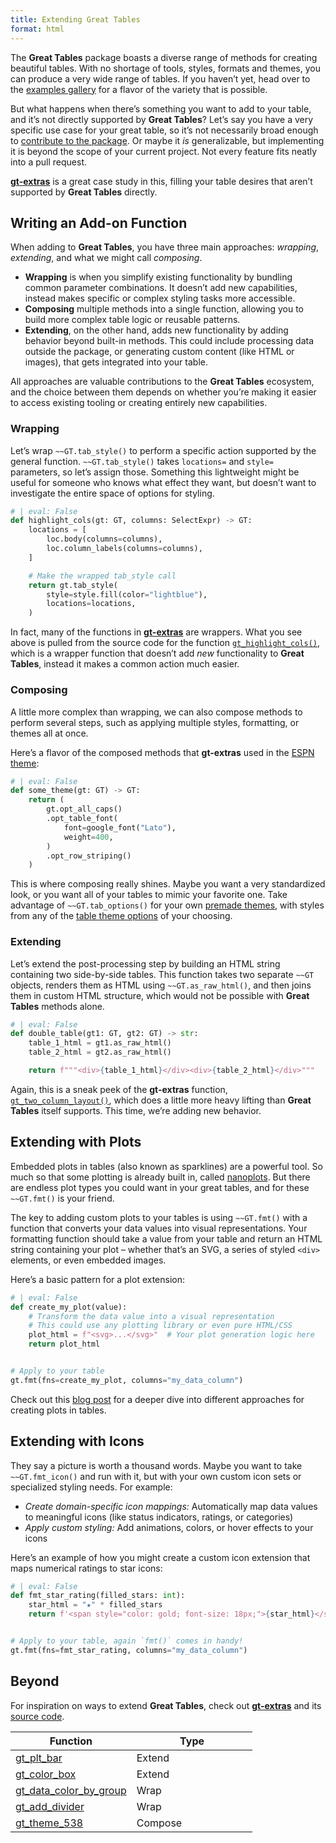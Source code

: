 ```yaml
---
title: Extending Great Tables
format: html
---
```


<!-- Intro -->
The **Great Tables** package boasts a diverse range of methods for creating beautiful tables. With no shortage of tools, styles, formats and themes, you can produce a very wide range of tables. If you haven't yet, head over to the [examples gallery](../examples/index.qmd) for a flavor of the variety that is possible.

But what happens when there's something you want to add to your table, and it's not directly supported by **Great Tables**? Let's say you have a very specific use case for your great table, so it's not necessarily broad enough to [contribute to the package](contributing.qmd). Or maybe it *is* generalizable, but implementing it is beyond the scope of your current project. Not every feature fits neatly into a pull request.

[**gt-extras**](https://posit-dev.github.io/gt-extras/) is a great case study in this, filling your table desires that aren't supported by **Great Tables** directly.

## Writing an Add-on Function

When adding to **Great Tables**, you have three main approaches: *wrapping*, *extending*, and what we might call *composing*.

- **Wrapping** is when you simplify existing functionality by bundling common parameter combinations. It doesn't add new capabilities, instead makes specific or complex styling tasks more accessible.
- **Composing** multiple methods into a single function, allowing you to build more complex table logic or reusable patterns.
- **Extending**, on the other hand, adds new functionality by adding behavior beyond built-in methods. This could include processing data outside the package, or generating custom content (like HTML or images), that gets integrated into your table.

All approaches are valuable contributions to the **Great Tables** ecosystem, and the choice between them depends on whether you're making it easier to access existing tooling or creating entirely new capabilities.

### Wrapping

Let's wrap `~~GT.tab_style()` to perform a specific action supported by the general function. `~~GT.tab_style()` takes `locations=` and `style=` parameters, so let's assign those. Something this lightweight might be useful for someone who knows what effect they want, but doesn't want to investigate the entire space of options for styling.

```python
# | eval: False
def highlight_cols(gt: GT, columns: SelectExpr) -> GT:
    locations = [
        loc.body(columns=columns),
        loc.column_labels(columns=columns),
    ]

    # Make the wrapped tab_style call
    return gt.tab_style(
        style=style.fill(color="lightblue"),
        locations=locations,
    )
```

In fact, many of the functions in [**gt-extras**](https://posit-dev.github.io/gt-extras/) are wrappers. What you see above is pulled from the source code for the function [`gt_highlight_cols()`](https://posit-dev.github.io/gt-extras/reference/gt_highlight_cols), which is a wrapper function that doesn't add *new* functionality to **Great Tables**, instead it makes a common action much easier.

### Composing

A little more complex than wrapping, we can also compose methods to perform several steps, such as applying multiple styles, formatting, or themes all at once.

Here's a flavor of the composed methods that **gt-extras** used in the [ESPN theme](https://posit-dev.github.io/gt-extras/reference/gt_theme_espn):

```python
# | eval: False
def some_theme(gt: GT) -> GT:
    return (
        gt.opt_all_caps()
        .opt_table_font(
            font=google_font("Lato"),
            weight=400,
        )
        .opt_row_striping()
    )
```

This is where composing really shines. Maybe you want a very standardized look, or you want all of your tables to mimic your favorite one. Take advantage of `~~GT.tab_options()` for your own [premade themes](./table-theme-premade.qmd), with styles from any of the [table theme options](./table-theme-options.qmd) of your choosing.

### Extending

Let's extend the post-processing step by building an HTML string containing two side-by-side tables. This function takes two separate `~~GT` objects, renders them as HTML using `~~GT.as_raw_html()`, and then joins them in custom HTML structure, which would not be possible with **Great Tables** methods alone.

```python
# | eval: False
def double_table(gt1: GT, gt2: GT) -> str:
    table_1_html = gt1.as_raw_html()
    table_2_html = gt2.as_raw_html()

    return f"""<div>{table_1_html}</div><div>{table_2_html}</div>"""
```

Again, this is a sneak peek of the **gt-extras** function, [`gt_two_column_layout()`](https://posit-dev.github.io/gt-extras/reference/gt_two_column_layout), which does a little more heavy lifting than **Great Tables** itself supports. This time, we're adding new behavior.

## Extending with Plots

Embedded plots in tables (also known as sparklines) are a powerful tool. So much so that some plotting is already built in, called [nanoplots](nanoplots.qmd). But there are endless plot types you could want in your great tables, and for these `~~GT.fmt()` is your friend.

The key to adding custom plots to your tables is using `~~GT.fmt()` with a function that converts your data values into visual representations. Your formatting function should take a value from your table and return an HTML string containing your plot – whether that's an SVG, a series of styled `<div>` elements, or even embedded images.

Here's a basic pattern for a plot extension:

```python
# | eval: False
def create_my_plot(value):
    # Transform the data value into a visual representation
    # This could use any plotting library or even pure HTML/CSS
    plot_html = f"<svg>...</svg>"  # Your plot generation logic here
    return plot_html


# Apply to your table
gt.fmt(fns=create_my_plot, columns="my_data_column")
```

Check out this [blog post](../blog/plots-in-tables/index.qmd)  for a deeper dive into different approaches for creating plots in tables.

## Extending with Icons

They say a picture is worth a thousand words. Maybe you want to take `~~GT.fmt_icon()` and run with it, but with your own custom icon sets or specialized styling needs. For example:

- *Create domain-specific icon mappings:* Automatically map data values to meaningful icons (like status indicators, ratings, or categories)
- *Apply custom styling:* Add animations, colors, or hover effects to your icons

Here's an example of how you might create a custom icon extension that maps numerical ratings to star icons:

```python
# | eval: False
def fmt_star_rating(filled_stars: int):
    star_html = "★" * filled_stars
    return f'<span style="color: gold; font-size: 18px;">{star_html}</span>'


# Apply to your table, again `fmt()` comes in handy!
gt.fmt(fns=fmt_star_rating, columns="my_data_column")
```

## Beyond

For inspiration on ways to extend **Great Tables**, check out [**gt-extras**](https://posit-dev.github.io/gt-extras/) and its [source code](https://github.com/posit-dev/gt-extras).

| Function |   Type   |
|----------|----------|
| [gt_plt_bar](https://posit-dev.github.io/gt-extras/reference/gt_plt_bar) | Extend |
| [gt_color_box](https://posit-dev.github.io/gt-extras/reference/gt_color_box) | Extend |
| [gt_data_color_by_group](https://posit-dev.github.io/gt-extras/reference/gt_data_color_by_group) | Wrap |
| [gt_add_divider](https://posit-dev.github.io/gt-extras/reference/gt_add_divider) | Wrap |
| [gt_theme_538](https://posit-dev.github.io/gt-extras/reference/gt_theme_538) | Compose |
